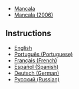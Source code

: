 {{CPW|Mancala|Mancala}}

*[[Media:Mancala.swf|Mancala]]
*[[Media:Mancala2006.swf|Mancala (2006)]]

==Instructions==
*[[Media:ENInstructionsMancala.swf|English]]
*[[Media:PTInstructionsMancala.swf|Português (Portuguese)]]
*[[Media:FRInstructionsMancala.swf|Français (French)]]
*[[Media:ESInstructionsMancala.swf|Español (Spanish)]]
*[[Media:DEInstructionsMancala.swf|Deutsch (German)]]
*[[Media:RUInstructionsMancala.swf|Русский (Russian)]]